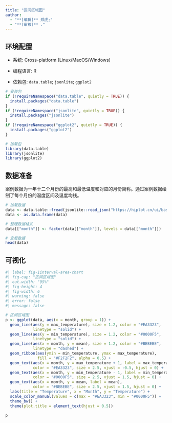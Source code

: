 ```yaml
---
title: "区间区域图"
author:
  - "**[编辑]** 郑虎;"
  - "**[审核]** ."
---
```


## 环境配置

-   系统: Cross-platform (Linux/MacOS/Windows)

-   编程语言: R

-   依赖包: `data.table`; `jsonlite`; `ggplot2`

```r
# 安装包
if (!requireNamespace("data.table", quietly = TRUE)) {
  install.packages("data.table")
}
if (!requireNamespace("jsonlite", quietly = TRUE)) {
  install.packages("jsonlite")
}
if (!requireNamespace("ggplot2", quietly = TRUE)) {
  install.packages("ggplot2")
}

# 加载包
library(data.table)
library(jsonlite)
library(ggplot2)
```

## 数据准备

案例数据为一年十二个月份的最高和最低温度和对应的月份简称。通过案例数据绘制了每个月份的温度区间及温度均线。

```r
# 加载数据
data <- data.table::fread(jsonlite::read_json("https://hiplot.cn/ui/basic/interval-area-chart/data.json")$exampleData$textarea[[1]])
data <- as.data.frame(data)

# 整理数据格式
data[["month"]] <- factor(data[["month"]], levels = data[["month"]])

# 查看数据
head(data)
```

## 可视化

```r
#| label: fig-1interval-area-chart
#| fig-cap: "区间区域图"
#| out.width: "95%"
#| fig-height: 4
#| fig-width: 6
#| warning: false
#| error: false
#| message: false

# 区间区域图
p <- ggplot(data, aes(x = month, group = 1)) +
  geom_line(aes(y = max_temperature), size = 1.2, color = "#EA3323", 
            linetype = "solid") +
  geom_line(aes(y = min_temperature), size = 1.2, color = "#0000F5", 
            linetype = "solid") +
  geom_line(aes(x = month, y = mean), size = 1.2, color = "#BEBEBE", 
            linetype = "dashed") +
  geom_ribbon(aes(ymin = min_temperature, ymax = max_temperature), 
              fill = "#F2F2F2", alpha = 0.5) +
  geom_text(aes(x = month, y = max_temperature + 1, label = max_temperature),
            color = "#EA3323", size = 2.5, vjust = -0.5, hjust = 0) +
  geom_text(aes(x = month, y = min_temperature - 1, label = min_temperature),
            color = "#0000F5", size = 2.5, vjust = 1.5, hjust = 0) +
  geom_text(aes(x = month, y = mean, label = mean),
            color = "#BEBEBE", size = 2.5, vjust = 1.5, hjust = 0) +
  labs(title = "Temperature", x = "Month", y = "Temperature") +
  scale_color_manual(values = c(max = "#EA3323", min = "#0000F5")) +
  theme_bw() +
  theme(plot.title = element_text(hjust = 0.5))

p
```



